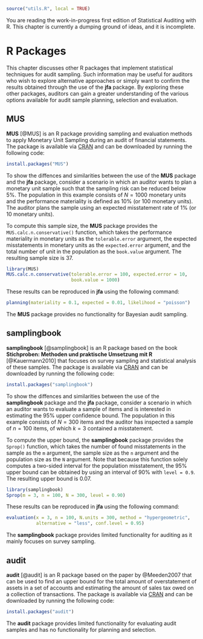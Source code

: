 ```r
source("utils.R", local = TRUE)
```

::: {.callout-note appearance="simple"}
You are reading the work-in-progress first edition of Statistical Auditing with R. This chapter is currently a dumping ground of ideas, and it is incomplete.
:::

# R Packages {#chap-packages}

This chapter discusses other R packages that implement statistical techniques for audit sampling. Such information may be useful for auditors who wish to explore alternative approaches or simply want to confirm the results obtained through the use of the **jfa** package. By exploring these other packages, auditors can gain a greater understanding of the various options available for audit sample planning, selection and evaluation.

## MUS

**MUS** [@MUS] is an R package providing sampling and evaluation methods to apply Monetary Unit Sampling during an audit of financial statements. The package is available via [CRAN](https://cran.r-project.org/package=MUS) and can be downloaded by running the following code:

```r
install.packages("MUS")
```

To show the diffences and similarities between the use of the **MUS** package and the **jfa** package, consider a scenario in which an auditor wants to plan a monetary unit sample such that the sampling risk can be reduced below 5%. The population in this example consists of $N = 1000$ monetary units and the performance materiality is defined as 10% (or 100 monetary units). The auditor plans the sample using an expected misstatement rate of 1% (or 10 monetary units).

To compute this sample size, the **MUS** package provides the `MUS.calc.n.conservative()` function, which takes the performance materiality in monetary units as the `tolerable.error` argument, the expected misstatements in monetary units as the `expected.error` argument, and the total number of unit in the population as the `book.value` argument. The resulting sample size is 37.

```r
library(MUS)
MUS.calc.n.conservative(tolerable.error = 100, expected.error = 10,
                        book.value = 1000)
```

These results can be reproduced in **jfa** using the following command:

```r
planning(materiality = 0.1, expected = 0.01, likelihood = "poisson")
```

::: {.callout-note appearance="simple"}
The **MUS** package provides no functionality for Bayesian audit sampling.
:::

## samplingbook

**samplingbook** [@samplingbook] is an R package based on the book **Stichproben: Methoden und praktische Umsetzung mit R** [@Kauermann2010] that focuses on survey sampling and statistical analysis of these samples. The package is available via [CRAN](https://cran.r-project.org/package=samplingbook) and can be downloaded by running the following code:

```r
install.packages("samplingbook")
```

To show the diffences and similarities between the use of the **samplingbook** package and the **jfa** package, consider a scenario in which an auditor wants to evaluate a sample of items and is interested in estimating the 95% upper confidence bound. The population in this example consists of $N = 300$ items and the auditor has inspected a sample of $n = 100$ items, of which $k = 3$ contained a misstatement.

To compute the upper bound, the **samplingbook** package provides the `Sprop()` function, which takes the number of found misstatements in the sample as the `m` argument, the sample size as the `n` argument and the population size as the `N` argument. Note that because this function solely computes a two-sided interval for the population misstatement, the 95% upper bound can be obtained by using an interval of 90% with `level = 0.9`. The resulting upper bound is 0.07.

```r
library(samplingbook)
Sprop(m = 3, n = 100, N = 300, level = 0.90)
```

These results can be reproduced in **jfa** using the following command:

```r
evaluation(x = 3, n = 100, N.units = 300, method = "hypergeometric",
           alternative = "less", conf.level = 0.95)
```

::: {.callout-note appearance="simple"}
The **samplingbook** package provides limited functionality for auditing as it mainly focuses on survey sampling.
:::

## audit

**audit** [@audit] is an R package based on the paper by @Meeden2007 that can be used to find an upper bound for the total amount of overstatement of assets in a set of accounts and estimating the amount of sales tax owed on a collection of transactions. The package is available via [CRAN](https://cran.r-project.org/package=audit) and can be downloaded by running the following code:

```r
install.packages("audit")
```

::: {.callout-note appearance="simple"}
The **audit** package provides limited functionality for evaluating audit samples and has no functionality for planning and selection.
:::
